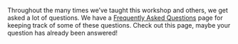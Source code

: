 Throughout the many times we've taught this workshop and others, we
get asked a lot of questions. We have a [Frequently Asked
Questions](https://guides.rostools.org/faq) page for keeping track of
some of these questions. Check out this page, maybe your question has
already been answered!
